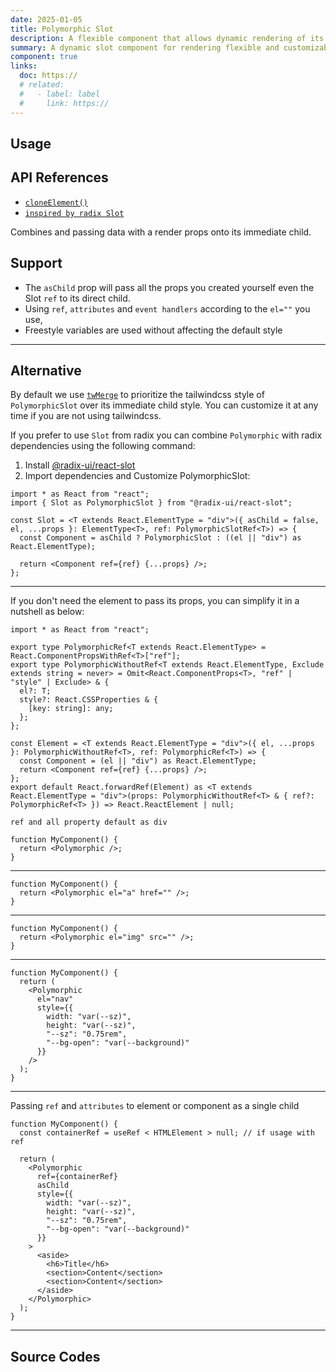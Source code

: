 ```yaml
---
date: 2025-01-05
title: Polymorphic Slot
description: A flexible component that allows dynamic rendering of its children as different HTML elements or components, while preserving props and context.
summary: A dynamic slot component for rendering flexible and customizable child elements.
component: true
links:
  doc: https://
  # related:
  #   - label: label
  #     link: https://
---
```


## Usage

<PolymorphicSlotDemosUsage />

## API References

- [`cloneElement()`](https://react.dev/reference/react/cloneElement)
- [`inspired by radix Slot`](https://www.radix-ui.com/primitives/docs/utilities/slot)

Combines and passing data with a render props onto its immediate child.

## Support

- The `asChild` prop will pass all the props you created yourself even the Slot `ref` to its direct child.
- Using `ref`, `attributes` and `event handlers` according to the `el=""` you use,
- Freestyle variables are used without affecting the default style

---

## Alternative

By default we use [`twMerge`](https://www.npmjs.com/package/tailwind-merge) to prioritize the tailwindcss style of `PolymorphicSlot` over its immediate child style. You can customize it at any time if you are not using tailwindcss.

If you prefer to use `Slot` from radix you can combine `Polymorphic` with radix dependencies using the following command:

1. Install [@radix-ui/react-slot](https://www.radix-ui.com/primitives/docs/utilities/slot#installation)
2. Import dependencies and Customize PolymorphicSlot:

```tsx
import * as React from "react";
import { Slot as PolymorphicSlot } from "@radix-ui/react-slot";

const Slot = <T extends React.ElementType = "div">({ asChild = false, el, ...props }: ElementType<T>, ref: PolymorphicSlotRef<T>) => {
  const Component = asChild ? PolymorphicSlot : ((el || "div") as React.ElementType);

  return <Component ref={ref} {...props} />;
};
```

---

If you don't need the element to pass its props, you can simplify it in a nutshell as below:

```tsx
import * as React from "react";

export type PolymorphicRef<T extends React.ElementType> = React.ComponentPropsWithRef<T>["ref"];
export type PolymorphicWithoutRef<T extends React.ElementType, Exclude extends string = never> = Omit<React.ComponentProps<T>, "ref" | "style" | Exclude> & {
  el?: T;
  style?: React.CSSProperties & {
    [key: string]: any;
  };
};

const Element = <T extends React.ElementType = "div">({ el, ...props }: PolymorphicWithoutRef<T>, ref: PolymorphicRef<T>) => {
  const Component = (el || "div") as React.ElementType;
  return <Component ref={ref} {...props} />;
};
export default React.forwardRef(Element) as <T extends React.ElementType = "div">(props: PolymorphicWithoutRef<T> & { ref?: PolymorphicRef<T> }) => React.ReactElement | null;
```

`ref and all property default as div`

```tsx caption="(property) JSX.IntrinsicElements.div: DetailedHTMLProps<HTMLAttributes<HTMLDivElement>, HTMLDivElement>"
function MyComponent() {
  return <Polymorphic />;
}
```

---

```tsx caption="(property) JSX.IntrinsicElements.a: React.DetailedHTMLProps<React.AnchorHTMLAttributes<HTMLAnchorElement>, HTMLAnchorElement>"
function MyComponent() {
  return <Polymorphic el="a" href="" />;
}
```

---

```tsx caption="(property) JSX.IntrinsicElements.img: React.DetailedHTMLProps<React.ImgHTMLAttributes<HTMLImageElement>, HTMLImageElement>"
function MyComponent() {
  return <Polymorphic el="img" src="" />;
}
```

---

```tsx caption="(property) JSX.IntrinsicElements.nav: React.DetailedHTMLProps<React.HTMLAttributes<HTMLElement>, HTMLElement>"
function MyComponent() {
  return (
    <Polymorphic
      el="nav"
      style={{
        width: "var(--sz)",
        height: "var(--sz)",
        "--sz": "0.75rem",
        "--bg-open": "var(--background)"
      }}
    />
  );
}
```

---

Passing `ref` and `attributes` to element or component as a single child

```tsx
function MyComponent() {
  const containerRef = useRef < HTMLElement > null; // if usage with ref

  return (
    <Polymorphic
      ref={containerRef}
      asChild
      style={{
        width: "var(--sz)",
        height: "var(--sz)",
        "--sz": "0.75rem",
        "--bg-open": "var(--background)"
      }}
    >
      <aside>
        <h6>Title</h6>
        <section>Content</section>
        <section>Content</section>
      </aside>
    </Polymorphic>
  );
}
```

---

## Source Codes

<SourceCodes name="polymorphic-slot" />

